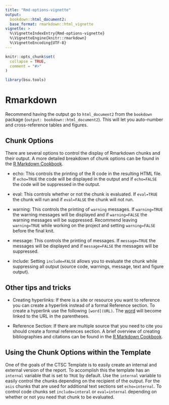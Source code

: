 ```yaml
---
title: "Rmd-options-vignette"
output: 
  bookdown::html_document2: 
  base_format: rmarkdown::html_vignette
vignette: >
  %\VignetteIndexEntry{Rmd-options-vignette}
  %\VignetteEngine{knitr::rmarkdown}
  %\VignetteEncoding{UTF-8}
---
```


```r
knitr::opts_chunk$set(
  collapse = TRUE,
  comment = "#>"
)
```

```r
library(bsu.tools)
```

# Rmarkdown 

Recommend having the output go to `html_document2` from the `bookdown` package (`output: bookdown::html_document2`). This will let you auto-number and cross-reference tables and figures.

## Chunk Options  

There are several options to control the display of Rmarkdown chunks and their output. A more detailed breakdown of chunk options can be found in the [R Markdown Cookbook](https://bookdown.org/yihui/rmarkdown-cookbook/chunk-options.html).

* echo: This controls the printing of the R code in the resulting HTML file. If `echo=TRUE` the code will be displayed in the output and if `echo=FALSE` the code will be suppressed in the output.

* eval: This controls whether or not the chunk is evaluated. If `eval=TRUE` the chunk will run and if `eval=FALSE` the chunk will not run.

* warning: This controls the printing of `warning` messages. If `warning=TRUE` the warning messages will be displayed and if `warning=FALSE` the warning messages will be suppressed. Recommend leaving `warning=TRUE` while working on the project and setting `warning=FALSE` before the final knit. 

* message: This controls the printing of messages. If `message=TRUE` the messages will be displayed and if `message=FALSE` the messages will be suppressed.

* include: Setting `include=FALSE` allows you to evaluate the chunk while suppressing all output (source code, warnings, message, text and figure output). 


## Other tips and tricks  

* Creating hyperlinks: If there is a site or resource you want to reference you can create a hyperlink instead of a formal Reference section. To create a hyperlink use the following `[word](URL)`. The [word](https://rmarkdown.rstudio.com/authoring_basics.html) will become linked to the URL in the parentheses. 

* Reference Section: If there are multiple source that you need to cite you should create a formal references section. A brief overview of creating bibliographies and citations can be found in the [R Markdown Cookbook](https://bookdown.org/yihui/rmarkdown-cookbook/bibliography.html).

## Using the Chunk Options within the Template  

One of the goals of the CTSC Template is to easily create an internal and external version of the report. To accomplish this the template has an `internal` variable that is set to `TRUE` by default. Use the `internal` variable to easily control the chunks depending on the recipient of the output. For the `asis` chunks that are used for additional text sections set `echo=internal`. To control code chunks set `include=interal` or `eval=internal` depending on whether or not you need that chunk to be evaluated.

